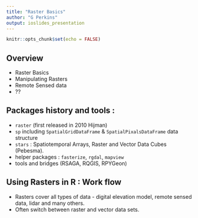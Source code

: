 ```yaml
---
title: "Raster Basics"
author: "G Perkins"
output: ioslides_presentation
---
```

<!--
Copyright 2019 Province of British Columbia

Licensed under the Apache License, Version 2.0 (the "License");
you may not use this file except in compliance with the License.
You may obtain a copy of the License at

http://www.apache.org/licenses/LICENSE-2.0

Unless required by applicable law or agreed to in writing, software distributed under the License is distributed on an "AS IS" BASIS,
WITHOUT WARRANTIES OR CONDITIONS OF ANY KIND, either express or implied.
See the License for the specific language governing permissions and limitations under the License.
-->



```r
knitr::opts_chunk$set(echo = FALSE)
```


## Overview 

- Raster Basics
- Manipulating Rasters 
- Remote Sensed data 
- ??




## Packages history and tools : 

- `raster` (first released in 2010 Hijman)
- `sp` including  `SpatialGridDataFrame` & `SpatialPixalsDataFrame` data structure
- `stars` : Spatiotemporal Arrays, Raster and Vector Data Cubes (Pebesma).
- helper packages : `fasterize`, `rgdal`, `mapview` 
- tools and bridges (RSAGA, RQGIS, RPYGeon)



## Using Rasters in R : Work flow 

- Rasters cover all types of data - digital elevation model, remote sensed data, lidar and many others. 
- Often switch between raster and vector data sets. 


